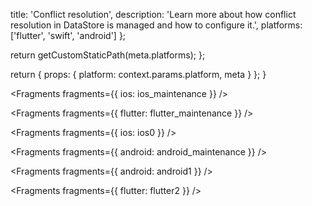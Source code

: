 
  title: 'Conflict resolution',
  description:
    'Learn more about how conflict resolution in DataStore is managed and how to configure it.',
  platforms: ['flutter', 'swift', 'android']
};

  return getCustomStaticPath(meta.platforms);
};

  return {
    props: {
      platform: context.params.platform,
      meta
    }
  };
}


<Fragments fragments={{ ios: ios_maintenance }} />


<Fragments fragments={{ flutter: flutter_maintenance }} />


<Fragments fragments={{ ios: ios0 }} />


<Fragments fragments={{ android: android_maintenance }} />


<Fragments fragments={{ android: android1 }} />


<Fragments fragments={{ flutter: flutter2 }} />
